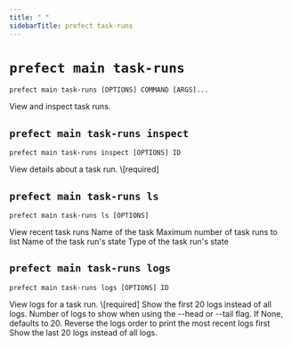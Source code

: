```yaml
---
title: " "
sidebarTitle: prefect task-runs
---
```



# `prefect main task-runs`



```command
prefect main task-runs [OPTIONS] COMMAND [ARGS]...
```



<Info>
View and inspect task runs.
</Info>








## `prefect main task-runs inspect`



```command
prefect main task-runs inspect [OPTIONS] ID
```



<Info>
View details about a task run.
</Info>






<AccordionGroup>


<Accordion title="Arguments" defaultOpen>
<ResponseField name="ID" type="string" required>
    \[required]
</ResponseField>
</Accordion>



</AccordionGroup>



## `prefect main task-runs ls`



```command
prefect main task-runs ls [OPTIONS]
```



<Info>
View recent task runs
</Info>






<AccordionGroup>




<Accordion title="Options" defaultOpen>

<ResponseField name="--task-run-name">
    Name of the task
</ResponseField>

<ResponseField name="--limit">
    Maximum number of task runs to list
</ResponseField>

<ResponseField name="--state">
    Name of the task run's state
</ResponseField>

<ResponseField name="--state-type">
    Type of the task run's state
</ResponseField>

</Accordion>

</AccordionGroup>



## `prefect main task-runs logs`



```command
prefect main task-runs logs [OPTIONS] ID
```



<Info>
View logs for a task run.
</Info>






<AccordionGroup>


<Accordion title="Arguments" defaultOpen>
<ResponseField name="ID" type="string" required>
    \[required]
</ResponseField>
</Accordion>



<Accordion title="Options" defaultOpen>

<ResponseField name="--head">
    Show the first 20 logs instead of all logs.
</ResponseField>

<ResponseField name="--num-logs">
    Number of logs to show when using the --head or --tail flag. If None, defaults to 20.
</ResponseField>

<ResponseField name="--reverse">
    Reverse the logs order to print the most recent logs first
</ResponseField>

<ResponseField name="--tail">
    Show the last 20 logs instead of all logs.
</ResponseField>

</Accordion>

</AccordionGroup>
